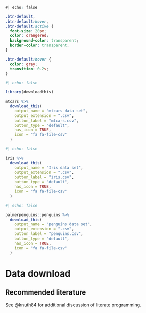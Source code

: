 ::: download_btn
```css
#| echo: false

.btn-default,
.btn-default:hover,
.btn-default:active {
  font-size: 20px;
  color: orangered;
  background-color: transparent;
  border-color: transparent;
}

.btn-default:hover {
  color: grey;
  transition: 0.2s;
}

```

```r
#| echo: false

library(downloadthis)

mtcars %>%
  download_this(
    output_name = "mtcars data set",
    output_extension = ".csv",
    button_label = "mtcars.csv",
    button_type = "default",
    has_icon = TRUE,
    icon = "fa fa-file-csv"
  )
```

```r
#| echo: false

iris %>%
  download_this(
    output_name = "Iris data set",
    output_extension = ".csv",
    button_label = "iris.csv",
    button_type = "default",
    has_icon = TRUE,
    icon = "fa fa-file-csv"
  )
```

```r
#| echo: false

palmerpenguins::penguins %>%
  download_this(
    output_name = "penguins data set",
    output_extension = ".csv",
    button_label = "penguins.csv",
    button_type = "default",
    has_icon = TRUE,
    icon = "fa fa-file-csv"
  )
```
:::

# Data download


## Recommended literature

See @knuth84 for additional discussion of literate programming.
